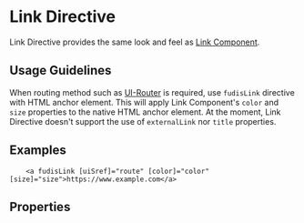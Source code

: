 
<Meta title="Directives/Link" />

# Link Directive

Link Directive provides the same look and feel as [Link Component](/docs/components-link--documentation).

## Usage Guidelines

When routing method such as [UI-Router](https://ui-router.github.io/ng2/) is required, use `fudisLink` directive with HTML anchor element.
This will apply Link Component's `color` and `size` properties to the native HTML anchor element.
At the moment, Link Directive doesn't support the use of `externalLink` nor `title` properties.

## Examples

<Canvas of={LinkDirectiveStories.Example}></Canvas>

```
    <a fudisLink [uiSref]="route" [color]="color" [size]="size">https://www.example.com</a>
```

## Properties

<ArgTypes of={LinkDirective} exclude={linkExclude} />
